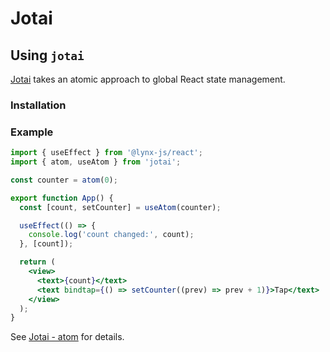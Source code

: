 
# Jotai

## Using `jotai`

[Jotai](https://jotai.org) takes an atomic approach to global React state management.

### Installation

<PackageManagerTabs command="install jotai" />

### Example

```jsx
import { useEffect } from '@lynx-js/react';
import { atom, useAtom } from 'jotai';

const counter = atom(0);

export function App() {
  const [count, setCounter] = useAtom(counter);

  useEffect(() => {
    console.log('count changed:', count);
  }, [count]);

  return (
    <view>
      <text>{count}</text>
      <text bindtap={() => setCounter((prev) => prev + 1)}>Tap</text>
    </view>
  );
}
```

See [Jotai - atom](https://jotai.org/docs/core/atom) for details.
